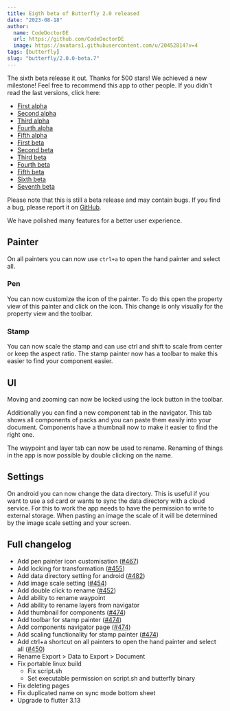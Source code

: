 ```yaml
---
title: Eigth beta of Butterfly 2.0 released
date: "2023-08-18"
author:
  name: CodeDoctorDE
  url: https://github.com/CodeDoctorDE
  image: https://avatars1.githubusercontent.com/u/20452814?v=4
tags: [butterfly]
slug: "butterfly/2.0.0-beta.7"
---
```


The sixth beta release it out. Thanks for 500 stars! We achieved a new milestone!
Feel free to recommend this app to other people.
If you didn't read the last versions, click here:

- [First alpha](/butterfly/2.0.0-alpha.0)
- [Second alpha](/butterfly/2.0.0-alpha.1)
- [Third alpha](/butterfly/2.0.0-alpha.2)
- [Fourth alpha](/butterfly/2.0.0-alpha.3)
- [Fifth alpha](/butterfly/2.0.0-alpha.4)
- [First beta](/butterfly/2.0.0-beta.0)
- [Second beta](/butterfly/2.0.0-beta.1)
- [Third beta](/butterfly/2.0.0-beta.2)
- [Fourth beta](/butterfly/2.0.0-beta.3)
- [Fifth beta](/butterfly/2.0.0-beta.4)
- [Sixth beta](/butterfly/2.0.0-beta.5)
- [Seventh beta](/butterfly/2.0.0-beta.6)

Please note that this is still a beta release and may contain bugs. If you find a bug, please report it on [GitHub](https://linwood.dev/butterfly/report).

We have polished many features for a better user experience.

## Painter

On all painters you can now use `ctrl+a` to open the hand painter and select all.

### Pen

You can now customize the icon of the painter. To do this open the property view of this painter and click on the icon.
This change is only visually for the property view and the toolbar.

### Stamp

You can now scale the stamp and can use ctrl and shift to scale from center or keep the aspect ratio. The stamp painter now has a toolbar to make this easier to find your component easier.

## UI

Moving and zooming can now be locked using the lock button in the toolbar.

Additionally you can find a new component tab in the navigator. This tab shows all components of packs and you can paste them easily into your document.
Components have a thumbnail now to make it easier to find the right one.

The waypoint and layer tab can now be used to rename.
Renaming of things in the app is now possible by double clicking on the name.

## Settings

On android you can now change the data directory. This is useful if you want to use a sd card or wants to sync the data directory with a cloud service.
For this to work the app needs to have the permission to write to external storage.
When pasting an image the scale of it will be determined by the image scale setting and your screen.

## Full changelog

* Add pen painter icon customisation ([#467](https://github.com/LinwoodDev/Butterfly/issues/467))
* Add locking for transformation ([#455](https://github.com/LinwoodDev/Butterfly/issues/455))
* Add data directory setting for android ([#482](https://github.com/LinwoodDev/Butterfly/issues/482))
* Add image scale setting ([#454](https://github.com/LinwoodDev/Butterfly/issues/454))
* Add double click to rename ([#452](https://github.com/LinwoodDev/Butterfly/issues/452))
* Add ability to rename waypoint
* Add ability to rename layers from navigator
* Add thumbnail for components ([#474](https://github.com/LinwoodDev/Butterfly/issues/474))
* Add toolbar for stamp painter ([#474](https://github.com/LinwoodDev/Butterfly/issues/474))
* Add components navigator page ([#474](https://github.com/LinwoodDev/Butterfly/issues/474))
* Add scaling functionality for stamp painter ([#474](https://github.com/LinwoodDev/Butterfly/issues/474))
* Add ctrl+a shortcut on all painters to open the hand painter and select all ([#450](https://github.com/LinwoodDev/Butterfly/issues/450))
* Rename Export > Data to Export > Document
* Fix portable linux build
  * Fix script.sh
  * Set executable permission on script.sh and butterfly binary
* Fix deleting pages
* Fix duplicated name on sync mode bottom sheet
* Upgrade to flutter 3.13
